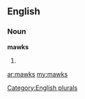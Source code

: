 ==English==

===Noun===
'''mawks'''

# {{plural of|[[mawk]]}}

[[Category:English plurals]]

[[ar:mawks]]
[[my:mawks]]